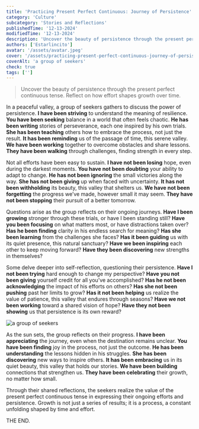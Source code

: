 ```yaml
---
title: 'Practicing Present Perfect Continuous: Journey of Persistence'
category: 'Culture'
subcategory: 'Stories and Reflections'
publishedTime: '12-13-2024'
modifiedTime: '12-13-2024'
description: 'Uncover the beauty of persistence through the present perfect continuous tense. Reflect on how effort shapes growth over time.'
authors: ['Estarlincito']
avatar: '/assets/avatar.jpeg'
cover: '/assets/practicing-present-perfect-continuous-journey-of-persistence/image.jpeg'
coverAlt: 'a group of seekers'
check: true
tags: ['']
---
```


<Introduction>

> Uncover the beauty of persistence through the present perfect continuous tense. Reflect on how effort shapes growth over time.

</Introduction>

<Contents>

In a peaceful valley, a group of seekers gathers to discuss the power of persistence. **I have been striving** to understand the meaning of resilience. **You have been seeking** balance in a world that often feels chaotic. **He has been writing** stories of perseverance, each one inspired by his own trials. **She has been teaching** others how to embrace the process, not just the result. **It has been reminding** us of the passage of time, this serene valley. **We have been working** together to overcome obstacles and share lessons. **They have been walking** through challenges, finding strength in every step.

Not all efforts have been easy to sustain. **I have not been losing** hope, even during the darkest moments. **You have not been doubting** your ability to adapt to change. **He has not been ignoring** the small victories along the way. **She has not been giving** up when faced with uncertainty. **It has not been withholding** its beauty, this valley that shelters us. **We have not been forgetting** the progress we’ve made, however small it may seem. **They have not been stopping** their pursuit of a better tomorrow.

Questions arise as the group reflects on their ongoing journeys. **Have I been growing** stronger through these trials, or have I been standing still? **Have you been focusing** on what matters most, or have distractions taken over? **Has he been finding** clarity in his endless search for meaning? **Has she been learning** from the challenges she faces? **Has it been guiding** us with its quiet presence, this natural sanctuary? **Have we been inspiring** each other to keep moving forward? **Have they been discovering** new strengths in themselves?

Some delve deeper into self-reflection, questioning their persistence. **Have I not been trying** hard enough to change my perspective? **Have you not been giving** yourself credit for all you’ve accomplished? **Has he not been acknowledging** the impact of his efforts on others? **Has she not been pushing** past her limits to grow? **Has it not been helping** us realize the value of patience, this valley that endures through seasons? **Have we not been working** toward a shared vision of hope? **Have they not been showing** us that persistence is its own reward?

<Image
  alt='a group of seekers'
  src='/assets/practicing-present-perfect-continuous-journey-of-persistence/image1.jpeg'
/>

As the sun sets, the group reflects on their progress. **I have been appreciating** the journey, even when the destination remains unclear. **You have been finding** joy in the process, not just the outcome. **He has been understanding** the lessons hidden in his struggles. **She has been discovering** new ways to inspire others. **It has been embracing** us in its quiet beauty, this valley that holds our stories. **We have been building** connections that strengthen us. **They have been celebrating** their growth, no matter how small.

Through their shared reflections, the seekers realize the value of the present perfect continuous tense in expressing their ongoing efforts and persistence. Growth is not just a series of results; it is a process, a constant unfolding shaped by time and effort.

THE END.

</Contents>
